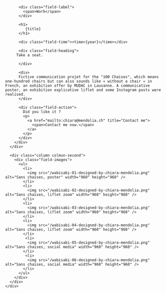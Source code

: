 

<Layout class="work" title={title}>
  <main class="region-content work">
    <div class="region">
      <div class="column column-first">
        <div class="field-body">

          <div class="field-label">
            <span>Work</span>
          </div>

          <h1>
             {title}
          </h1>

          <div class="field-time"><time>{year}</time></div>

          <div class="field-heading">
         Take a seat.

          </div>

          <div>
          Fictive communication projet for the "100 Chaises", which means one-hundred chairs but can also sounds like « without a chair » in French, an exhibition offer by MUDAC in Lausanne. A communicative poster, an exhibition explicative liflet and some Instagram posts were realised.
          </div>

          <div class="field-action">
            Did you like it ?
            <p>
              <a href="mailto:chiara@mendolia.ch" title="Contact me">
                <span>Contact me now.</span>
              </a>
            </p>
          </div>
        </div>
      </div>

      <div class="column colmun-second">
        <div class="field-images">
          <ul>
            <li>
              <img src="/wabisabi-01-designed-by-chiara-mendolia.png" alt="Sans chaises, poster" width="960" height="960" />
            </li>
            <li>
              <img src="/wabisabi-02-designed-by-chiara-mendolia.png" alt="Sans chaises, liflet zoom" width="960" height="960" />
            </li>
            <li>
              <img src="/wabisabi-03-designed-by-chiara-mendolia.png" alt="Sans chaises, liflet zoom" width="960" height="960" />
            </li>
            <li>
              <img src="/wabisabi-04-designed-by-chiara-mendolia.png" alt="Sans chaises, liflet zoom" width="960" height="960" />
            </li>
             <li>
              <img src="/wabisabi-05-designed-by-chiara-mendolia.png" alt="Sans chaises, social media" width="960" height="960" />
            </li>
             <li>
              <img src="/wabisabi-06-designed-by-chiara-mendolia.png" alt="Sans chaises, social media" width="960" height="960" />
            </li>
          </ul>
        </div>
      </div>
    </div>

  </main>
</Layout>
